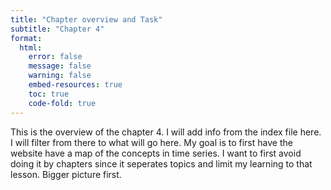 ```yaml
---
title: "Chapter overview and Task"
subtitle: "Chapter 4"
format: 
  html:
    error: false
    message: false
    warning: false
    embed-resources: true
    toc: true
    code-fold: true
---
```


This is the overview of the chapter 4. I will add info from the index file here. I will filter from there to what will go here.
My goal is to first have the website have a map of the concepts in time series. I want to first avoid doing it by chapters since it seperates topics and limit my learning to that lesson. Bigger picture first.







